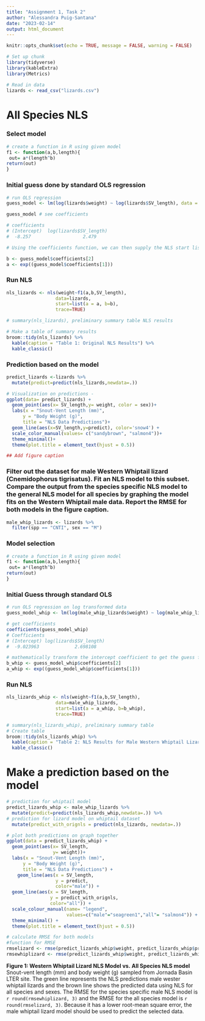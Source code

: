 ```yaml
---
title: "Assignment 1, Task 2"
author: "Alessandra Puig-Santana"
date: "2023-02-14"
output: html_document
---
```


```r
knitr::opts_chunk$set(echo = TRUE, message = FALSE, warning = FALSE)

# Set up chunk
library(tidyverse)
library(kableExtra)
library(Metrics)

```

```r
# Read in data 
lizards <- read_csv("lizards.csv")
```

# All Species NLS
\begin{equation}
\hat{W}=a(SVL)^b
\end{equation}

### Select model
```r
# create a function in R using given model
f1 <- function(a,b,length){
 out= a*(length^b)
return(out)
}
```

### Initial guess done by standard OLS regression
```r
# run OLS regression 
guess_model <- lm(log(lizards$weight) ~ log(lizards$SV_length), data = lizards)

guess_model # see coefficients

# coefficients
# (Intercept)  log(lizards$SV_length)  
#  -8.257                   2.479

# Using the coefficients function, we can then supply the NLS start list with the regression coefficients. Hint: Because you log transformed the data, you will have to mathematically transform the intercept coefficient to get the guess for parameter a.

b <- guess_model$coefficients[2]
a <- exp((guess_model$coefficients[1]))

```

### Run NLS 
```r
nls_lizards <- nls(weight~f1(a,b,SV_length),
                  data=lizards,
                  start=list(a = a, b=b),
                  trace=TRUE)

# summary(nls_lizards), preliminary summary table NLS results

# Make a table of summary results
broom::tidy(nls_lizards) %>% 
  kable(caption = "Table 1: Original NLS Results") %>% 
  kable_classic()
```

### Prediction based on the model
```r
predict_lizards <-lizards %>% 
  mutate(predict=predict(nls_lizards,newdata=.))

# Visualization on predictions - 
ggplot(data= predict_lizards) +
  geom_point(aes(x= SV_length,y= weight, color = sex))+
  labs(x = "Snout-Vent Length (mm)",
      y = "Body Weight (g)",
      title = "NLS Data Predictions")+
  geom_line(aes(x=SV_length,y=predict), color='snow4') +
  scale_color_manual(values= c("sandybrown", "salmon4"))+
  theme_minimal()+
  theme(plot.title = element_text(hjust = 0.5))

## Add figure caption
```

### Filter out the dataset for male Western Whiptail lizard (Cnemidophorus tigrisatus). Fit an NLS model to this subset. Compare the output from the species specific NLS model to the general NLS model for all species by graphing the model fits on the Western Whiptail male data. Report the RMSE for both models in the figure caption.
```r
male_whip_lizards <- lizards %>% 
  filter(spp == "CNTI", sex == "M")
```

### Model selection
```r
# create a function in R using given model
f1 <- function(a,b,length){
 out= a*(length^b)
return(out)
}
```

### Initial Guess through standard OLS
```r
# run OLS regression on log transformed data
guess_model_whip <- lm(log(male_whip_lizards$weight) ~ log(male_whip_lizards$SV_length), data = male_whip_lizards)

# get coefficients
coefficients(guess_model_whip)
# Coefficients
# (Intercept) log(lizards$SV_length) 
#  -9.023963             2.698108

# mathematically transform the intercept coefficient to get the guess for parameter a
b_whip <- guess_model_whip$coefficients[2]
a_whip <- exp((guess_model_whip$coefficients[1]))
```

### Run NLS
```r
nls_lizards_whip <- nls(weight~f1(a,b,SV_length),
                  data=male_whip_lizards,
                  start=list(a = a_whip, b=b_whip),
                  trace=TRUE)

# summary(nls_lizards_whip), preliminary summary table 
# Create table 
broom::tidy(nls_lizards_whip) %>% 
  kable(caption = "Table 2: NLS Results for Male Western Whiptail Lizard Subset") %>% 
  kable_classic()
```

# Make a prediction based on the model
```r
# prediction for whiptail model
predict_lizards_whip <- male_whip_lizards %>% 
  mutate(predict=predict(nls_lizards_whip,newdata=.)) %>% 
# prediction for lizard model on whiptail dataset
  mutate(predict_with_orignls = predict(nls_lizards, newdata=.))

# plot both predictions on graph together
ggplot(data = predict_lizards_whip) +
  geom_point(aes(x= SV_length,
                 y= weight))+
  labs(x = "Snout-Vent Length (mm)",
      y = "Body Weight (g)",
      title = "NLS Data Predictions") +
    geom_line(aes(x = SV_length,
                  y = predict, 
                  color="male")) +
  geom_line(aes(x = SV_length, 
                y = predict_with_orignls, 
                color="all")) +
  scale_colour_manual(name= "legend",
                      values=c("male"="seagreen1","all"= "salmon4")) +
  theme_minimal() +
  theme(plot.title = element_text(hjust = 0.5))

# calculate RMSE for both models
#function for RMSE
rmselizard <- rmse(predict_lizards_whip$weight, predict_lizards_whip$predict_with_orignls)
rmsewhiplizard <- rmse(predict_lizards_whip$weight, predict_lizards_whip$predict)
```

**Figure 1: Western Whiptail Lizard NLS Model vs. All Species NLS model** Snout-vent length (mm) and body weight (g) sampled from Jornada Basin LTER site. The green line represents the NLS predictions male wester whiptail lizards and the brown line shows the predicted data using NLS for all species and sexes. The RMSE for the species specific male NLS model is `r round(rmsewhiplizard, 3)`  and the RMSE for the all species model is `r round(rmselizard, 3)`. Because it has a lower root-mean square error, the male whiptail lizard model should be used to predict the selected data.
